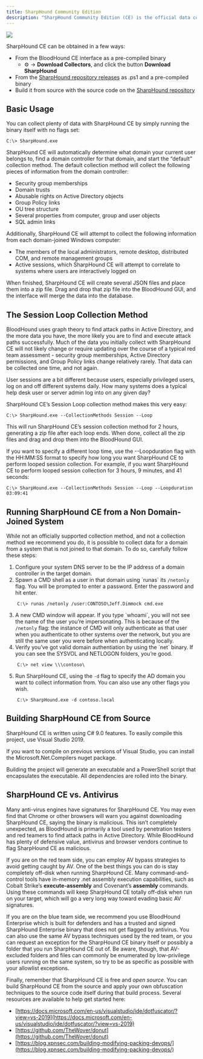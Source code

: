 ```yaml
---
title: SharpHound Community Edition
description: "SharpHound Community Edition (CE) is the official data collector for BloodHound CE. It is written in C# and uses native Windows API functions and LDAP namespace functions to collect data from domain controllers and domain-joined Windows systems."
---
```


<Frame>
  <img src="/assets/18246479746331.png"/>
</Frame>

SharpHound CE can be obtained in a few ways:

* From the BloodHound CE interface as a pre-compiled binary
    * ⚙️ → **Download Collectors**, and click the button **Download SharpHound**
* From the [SharpHound repository releases](https://github.com/BloodHoundAD/SharpHound/releases) as .ps1 and a pre-compiled binary
* Build it from source with the source code on the [SharpHound repository](https://github.com/BloodHoundAD/SharpHound/)

## Basic Usage

You can collect plenty of data with SharpHound CE by simply running the binary itself with no flags set:
```
C:\> SharpHound.exe
```
SharpHound CE will automatically determine what domain your current user belongs to, find a domain controller for that domain, and start the “default” collection method. The default collection method will collect the following pieces of information from the domain controller:

* Security group memberships
* Domain trusts
* Abusable rights on Active Directory objects
* Group Policy links
* OU tree structure
* Several properties from computer, group and user objects
* SQL admin links

Additionally, SharpHound CE will attempt to collect the following information from each domain-joined Windows computer:

* The members of the local administrators, remote desktop, distributed COM, and remote management groups
* Active sessions, which SharpHound CE will attempt to correlate to systems where users are interactively logged on

When finished, SharpHound CE will create several JSON files and place them into a zip file. Drag and drop that zip file into the BloodHound GUI, and the interface will merge the data into the database.

## The Session Loop Collection Method

BloodHound uses graph theory to find attack paths in Active Directory, and the more data you have, the more likely you are to find and execute attack paths successfully. Much of the data you initially collect with SharpHound CE will not likely change or require updating over the course of a typical red team assessment - security group memberships, Active Directory permissions, and Group Policy links change relatively rarely. That data can be collected one time, and not again.

User sessions are a bit different because users, especially privileged users, log on and off different systems daily. How many systems does a typical help desk user or server admin log into on any given day?

SharpHound CE’s Session Loop collection method makes this very easy:
```
C:\> SharpHound.exe --CollectionMethods Session --Loop
```
This will run SharpHound CE’s session collection method for 2 hours, generating a zip file after each loop ends. When done, collect all the zip files and drag and drop them into the BloodHound GUI.

If you want to specify a different loop time, use the --Loopduration flag with the HH:MM:SS format to specify how long you want SharpHound CE to perform looped session collection. For example, if you want SharpHound CE to perform looped session collection for 3 hours, 9 minutes, and 41 seconds:
```
C:\> SharpHound.exe --CollectionMethods Session --Loop --Loopduration 03:09:41
```
## Running SharpHound CE from a Non Domain-Joined System

While not an officially supported collection method, and not a collection method we recommend you do, it is possible to collect data for a domain from a system that is not joined to that domain. To do so, carefully follow these steps:

1.  Configure your system DNS server to be the IP address of a domain controller in the target domain.
2.  Spawn a CMD shell as a user in that domain using \`runas\` its `/netonly` flag. You will be prompted to enter a password. Enter the password and hit enter.
```
    C:\> runas /netonly /user:CONTOSO\Jeff.Dimmock cmd.exe
```
3.  A new CMD window will appear. If you type \`whoami\`, you will not see the name of the user you’re impersonating. This is because of the `/netonly` flag: the instance of CMD will only authenticate as that user when you authenticate to other systems over the network, but you are still the same user you were before when authenticating locally.
4.  Verify you’ve got valid domain authentiation by using the \`net\` binary. If you can see the SYSVOL and NETLOGON folders, you’re good.
```
    C:\> net view \\\contoso\
```
5.  Run SharpHound CE, using the `-d` flag to specify the AD domain you want to collect information from. You can also use any other flags you wish.
```
    C:\> SharpHound.exe -d contoso.local
```

## Building SharpHound CE from Source

SharpHound CE is written using C# 9.0 features. To easily compile this project, use Visual Studio 2019.

If you want to compile on previous versions of Visual Studio, you can install the Microsoft.Net.Compilers nuget package.

Building the project will generate an executable and a PowerShell script that encapsulates the executable. All dependencies are rolled into the binary.

## SharpHound CE vs. Antivirus

Many anti-virus engines have signatures for SharpHound CE. You may even find that Chrome or other browsers will warn you against downloading SharpHound CE, saying the binary is malicious. This isn’t completely unexpected, as BloodHound is primarily a tool used by penetration testers and red teamers to find attack paths in Active Directory. While BloodHound has plenty of defensive value, antivirus and browser vendors continue to flag SharpHound CE as malicious.

If you are on the red team side, you can employ AV bypass strategies to avoid getting caught by AV. One of the best things you can do is stay completely off-disk when running SharpHound CE. Many command-and-control tools have in-memory .net assembly execution capabilities, such as Cobalt Strike’s **execute-assembly** and Covenant’s **assembly** commands. Using these commands will keep SharpHound CE totally off-disk when run on your target, which will go a very long way toward evading basic AV signatures.

If you are on the blue team side, we recommend you use BloodHound Enterprise which is built for defenders and has a trusted and signed SharpHound Enterprise binary that does not get flagged by antivirus. You can also use the same AV bypass techniques used by the red team, or you can request an exception for the SharpHound CE binary itself or possibly a folder that you run SharpHound CE out of. Be aware, though, that AV-excluded folders and files can commonly be enumerated by low-privilege users running on the same system, so try to be as specific as possible with your allowlist exceptions.

Finally, remember that SharpHound CE is free and _open source_. You can build SharpHound CE from the source and apply your own obfuscation techniques to the source code itself during that build process. Several resources are available to help get started here:

* [https://docs.microsoft.com/en-us/visualstudio/ide/dotfuscator/?view=vs-2019](https://docs.microsoft.com/en-us/visualstudio/ide/dotfuscator/?view=vs-2019)
* [https://github.com/TheWover/donut](https://github.com/TheWover/donut)
* [https://blog.xpnsec.com/building-modifying-packing-devops/](https://blog.xpnsec.com/building-modifying-packing-devops/)

